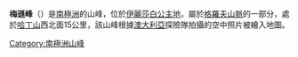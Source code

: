 {{coord|72|46|S|74|44|E|source:GNIS|display=title}}

'''梅遜峰'''（{{lang-en|Mason Peaks}}）是[[南極洲|南極洲]]的山峰，位於[[伊麗莎白公主地|伊麗莎白公主地]]，屬於[[格羅夫山脈|格羅夫山脈]]的一部分，處於[[哈丁山|哈丁山]]西北面15公里，該山峰根據[[澳大利亞|澳大利亞]]探險隊拍攝的空中照片被繪入地圖。

{{Antarctica-geo-stub}}
[[Category:南極洲山峰|Category:南極洲山峰]]